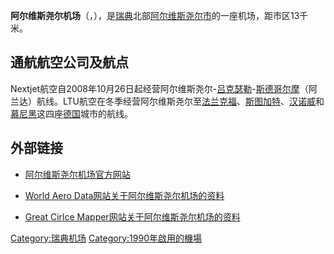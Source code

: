 {{Airport infobox
| airport_name     = 阿尔维斯尧尔机场
| nativename       = Arvidsjaur flygplats
| photo            = Arvidsjaur airport tower.JPG
| photosize        = 250px
| caption          = 
| type             = 民用
| run by           = 阿尔维斯尧尔市
| opened           = 1990年
| closed           = 
| city             = [[阿尔维斯尧尔|阿尔维斯尧尔]]
| location         = [[阿尔维斯尧尔|阿尔维斯尧尔]]
| distance_to_city = 13千米
| elevation        = 379米
| website          = http://www.ajr.nu/
| IATA             = AJR
| ICAO             = ESNX
| FAA              = 
| LID              = 
| coordinates      = {{coord|65|35|25|N|19|16|55|E|type:airport}}
| runway1_heading  = 12/30
| runway1_feet     = 8201
| runway1_meter    = 2500
| runway1_surface  = 沥青
| stat_year        = 
| stat_passenger   = 
| stat_cargo       = 
| stat_flight      = 
| stat1-header     = 
| stat1-data       = 
| footnotes        = 
}}
'''阿尔维斯尧尔机场'''（{{lang-sv|Arvidsjaur flygplats}}，{{airport codes|AJR|ESNX}}），是[[瑞典|瑞典]]北部[[阿尔维斯尧尔市|阿尔维斯尧尔市]]的一座机场，距市区13千米。

== 通航航空公司及航点 ==
Nextjet航空自2008年10月26日起经营阿尔维斯尧尔-[[吕克瑟勒|吕克瑟勒]]-[[斯德哥尔摩|斯德哥尔摩]]（阿兰达）航线。LTU航空在冬季经营阿尔维斯尧尔至[[法兰克福|法兰克福]]、[[斯图加特|斯图加特]]、[[汉诺威|汉诺威]]和[[慕尼黑|慕尼黑]]这四座[[德国|德国]]城市的航线。

== 外部链接 ==
* {{Sv icon}}{{En icon}}[http://arvidsjaurairport.se/ 阿尔维斯尧尔机场官方网站] {{Wayback|url=http://arvidsjaurairport.se/ |date=20210312054247 }}
* {{En icon}}[http://worldaerodata.com/wad.cgi?id=SW14079 World Aero Data网站关于阿尔维斯尧尔机场的资料] {{Wayback|url=http://worldaerodata.com/wad.cgi?id=SW14079 |date=20191102123703 }}
* {{En icon}}[http://gc.kls2.com/airport/ESNX Great Cirlce Mapper网站关于阿尔维斯尧尔机场的资料] {{Wayback|url=http://gc.kls2.com/airport/ESNX |date=20191105001652 }}

[[Category:瑞典机场|Category:瑞典机场]]
[[Category:1990年啟用的機場|Category:1990年啟用的機場]]